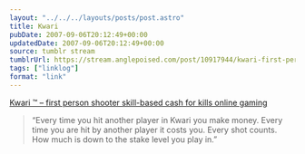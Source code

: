 ```yaml
---
layout: "../../../layouts/posts/post.astro"
title: Kwari
pubDate: 2007-09-06T20:12:49+00:00
updatedDate: 2007-09-06T20:12:49+00:00
source: tumblr stream
tumblrUrl: https://stream.anglepoised.com/post/10917944/kwari-first-person-shooter-skill-based-cash
tags: ["linklog"]
format: "link"
---
```


[Kwari ™ &#8211; first person shooter skill-based cash for kills online gaming][1]

> &ldquo;Every time you hit another player in Kwari you make money. Every time you are hit by another player it costs you. Every shot counts. How much is down to the stake level you play in.&rdquo;

[1]: http://www.kwari.com/
